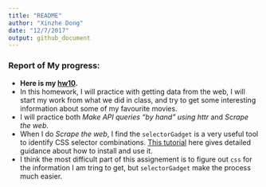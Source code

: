 ```yaml
---
title: "README"
author: "Xinzhe Dong"
date: "12/7/2017"
output: github_document
---
```


### Report of My progress:

* **Here is my [hw10](https://github.com/hannahdxz/STAT545-hw-Dong-Xinzhe/blob/master/hw10/hw10.md).**
* In this homework, I will practice with getting data from the web, I will start my work from what we did in class, and try to get some interesting information about some of my favourite movies.
* I will practice both *Make API queries “by hand” using httr* and *Scrape the web*.
* When I do *Scrape the web*, I find the `selectorGadget` is a very useful tool to identify CSS selector combinations. [This tutorial](https://github.com/ropensci/user2016-tutorial/blob/master/03-scraping-data-without-an-api.pdf) here gives detailed guidance about how to install and use it.
* I think the most difficult part of this assignement is to figure out `css` for the information I am tring to get, but `selectorGadget` make the process much easier.

